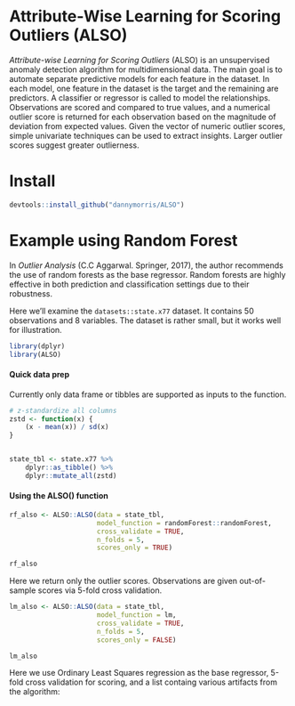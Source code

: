 # Attribute-Wise Learning for Scoring Outliers (ALSO)

*Attribute-wise Learning for Scoring Outliers* (ALSO) is an unsupervised anomaly detection algorithm for multidimensional data. The main goal is to automate separate predictive models for each feature in the dataset. In each model, one feature in the dataset is the target and the remaining are predictors. A classifier or regressor is called to model the relationships. Observations are scored and compared to true values, and a numerical outlier score is returned for each observation based on the magnitude of deviation from expected values. Given the vector of numeric outlier scores, simple univariate techniques can be used to extract insights. Larger outlier scores suggest greater outlierness.

# Install

```r
devtools::install_github("dannymorris/ALSO")
```

# Example using Random Forest

In *Outlier Analysis* (C.C Aggarwal. Springer, 2017), the author recommends the use of random forests as the base regressor. Random forests are highly effective in both prediction and classification settings due to their robustness.

Here we'll examine the `datasets::state.x77` dataset. It contains 50 observations and 8 variables. The dataset is rather small, but it works well for illustration.

```r
library(dplyr)
library(ALSO)
```

#### Quick data prep

Currently only data frame or tibbles are supported as inputs to the function.

```r
# z-standardize all columns
zstd <- function(x) {
    (x - mean(x)) / sd(x)
}


state_tbl <- state.x77 %>%
    dplyr::as_tibble() %>%
    dplyr::mutate_all(zstd)
```

#### Using the ALSO() function

```r
rf_also <- ALSO::ALSO(data = state_tbl,
                      model_function = randomForest::randomForest,
                      cross_validate = TRUE,
                      n_folds = 5,
                      scores_only = TRUE)

rf_also
```

Here we return only the outlier scores. Observations are given out-of-sample scores via 5-fold cross validation.

```r
lm_also <- ALSO::ALSO(data = state_tbl,
                      model_function = lm,
                      cross_validate = TRUE,
                      n_folds = 5,
                      scores_only = FALSE)

lm_also
```

Here we use Ordinary Least Squares regression as the base regressor, 5-fold cross validation for scoring, and a list containg various artifacts from the algorithm:

